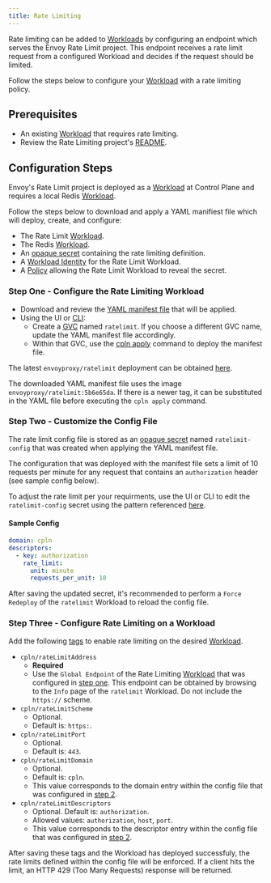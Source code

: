 ```yaml
---
title: Rate Limiting
---
```


Rate limiting can be added to [Workloads](/reference/workload) by configuring an endpoint which serves the Envoy Rate Limit project. This endpoint receives a rate limit request from a configured Workload and decides if the request should be limited.

Follow the steps below to configure your [Workload](/reference/workload) with a
rate limiting policy.

## Prerequisites

- An existing [Workload](/reference/workload) that requires rate limiting.
- Review the Rate Limiting project's [README](https://github.com/envoyproxy/ratelimit).

## Configuration Steps

Envoy's Rate Limit project is deployed as a [Workload](/reference/workload) at Control Plane and requires a local Redis [Workload](/reference/workload).

Follow the steps below to download and apply a YAML manifiest file which will deploy, create, and configure:

- The Rate Limit [Workload](/reference/workload).
- The Redis [Workload](/reference/workload).
- An [opaque secret](/reference/secret#opaque) containing the rate limiting definition.
- A [Workload Identity](/reference/identity) for the Rate Limit Workload.
- A [Policy](/reference/policy) allowing the Rate Limit Workload to reveal the secret.

### Step One - Configure the Rate Limiting Workload

- Download and review the [YAML manifest file](https://raw.githubusercontent.com/controlplane-com/examples/main/examples/rate-limiting/rate-limiting.yaml) that will be applied.
- Using the UI or [CLI](/reference/cli):
  - Create a [GVC](/reference/gvc) named `ratelimit`. If you choose a different GVC name, update the YAML manifest file accordingly.
  - Within that GVC, use the [cpln apply](/guides/cli/cpln-apply) command to deploy the manifest file.

<Tip>

The latest `envoyproxy/ratelimit` deployment can be obtained [here](https://hub.docker.com/r/envoyproxy/ratelimit/tags?page=1&ordering=last_updated).

The downloaded YAML manifest file uses the image `envoyproxy/ratelimit:5b6e65da`. If there is a newer tag, it can be substituted in the YAML file before executing the `cpln apply` command.

</Tip>

### Step Two - Customize the Config File

The rate limit config file is stored as an [opaque secret](/reference/secret#opaque) named `ratelimit-config` that was created when applying the YAML manifest file.

The configuration that was deployed with the manifest file sets a limit of 10 requests per minute for any request that contains an `authorization` header (see sample config below).

To adjust the rate limit per your requirments, use the UI or CLI to edit the `ratelimit-config` secret using the pattern referenced [here](https://github.com/envoyproxy/ratelimit#configuration).

#### Sample Config

```yaml YAML
domain: cpln
descriptors:
  - key: authorization
    rate_limit:
      unit: minute
      requests_per_unit: 10
```

<Note>

After saving the updated secret, it's recommended to perform a `Force Redeploy` of the `ratelimit` Workload to reload the config file.

</Note>

### Step Three - Configure Rate Limiting on a Workload

Add the following [tags](/reference/misc#tags) to enable rate limiting on the desired [Workload](/reference/workload).

- `cpln/rateLimitAddress`
  - **Required**
  - Use the `Global Endpoint` of the Rate Limiting [Workload](/reference/workload) that was configured in [step one](#step-one-configure-the-rate-limiting-workload). This endpoint
    can be obtained by browsing to the `Info` page of the `ratelimit` Workload. Do not include the `https://` scheme.
- `cpln/rateLimitScheme`
  - Optional.
  - Default is: `https:`.
- `cpln/rateLimitPort`
  - Optional.
  - Default is: `443`.
- `cpln/rateLimitDomain`
  - Optional.
  - Default is: `cpln`.
  - This value corresponds to the domain entry within the config file that was configured in [step 2](#step-two-customize-the-config-file).
- `cpln/rateLimitDescriptors`
  - Optional. Default is: `authorization`.
  - Allowed values: `authorization`, `host`, `port`.
  - This value corresponds to the descriptor entry within the config file that was configured in [step 2](#step-two-customize-the-config-file).

After saving these tags and the Workload has deployed successfuly, the rate limits defined within the config file will be enforced. If a client hits the limit, an HTTP 429 (Too Many Requests) response will be returned.
